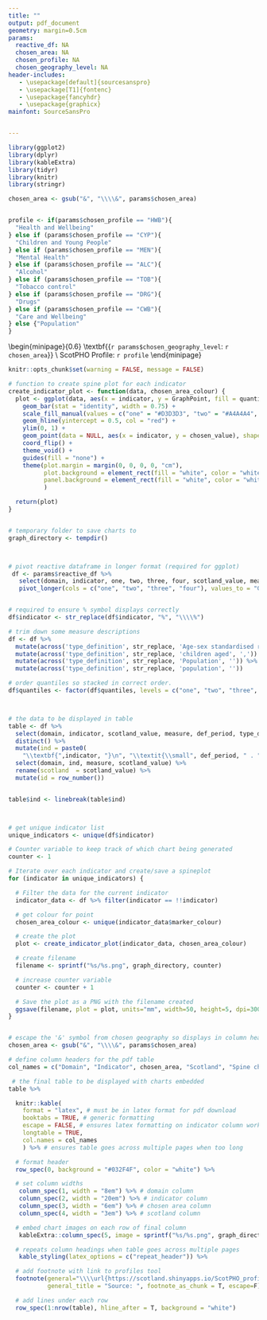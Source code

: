 ```yaml
---
title: ""
output: pdf_document
geometry: margin=0.5cm
params:
  reactive_df: NA
  chosen_area: NA
  chosen_profile: NA
  chosen_geography_level: NA
header-includes:
   - \usepackage[default]{sourcesanspro}
   - \usepackage[T1]{fontenc}
   - \usepackage{fancyhdr}
   - \usepackage{graphicx}
mainfont: SourceSansPro


---
```



```r

library(ggplot2)
library(dplyr)
library(kableExtra)
library(tidyr)
library(knitr)
library(stringr)

chosen_area <- gsub("&", "\\\\&", params$chosen_area)


profile <- if(params$chosen_profile == "HWB"){
  "Health and Wellbeing"
} else if (params$chosen_profile == "CYP"){
  "Children and Young People"
} else if (params$chosen_profile == "MEN"){
  "Mental Health"
} else if (params$chosen_profile == "ALC"){
  "Alcohol"
} else if (params$chosen_profile == "TOB"){
  "Tobacco control"
} else if (params$chosen_profile == "DRG"){
  "Drugs"
} else if (params$chosen_profile == "CWB"){
  "Care and Wellbeing"
} else {"Population"
}

```



  \begin{minipage}{0.6\textwidth}
    \raggedright
    \textbf{\large{`r params$chosen_geography_level`: `r chosen_area`}} \\
    ScotPHO Profile: `r profile`
  \end{minipage}
  \hfill
  \begin{minipage}{0.3\textwidth}
    \raggedleft
    \includegraphics[width=100pt]{scotpho_reduced.png}
  \end{minipage}



```r
knitr::opts_chunk$set(warning = FALSE, message = FALSE) 
```


```r


# function to create spine plot for each indicator
create_indicator_plot <- function(data, chosen_area_colour) {
  plot <- ggplot(data, aes(x = indicator, y = GraphPoint, fill = quantiles)) +
    geom_bar(stat = "identity", width = 0.75) +
    scale_fill_manual(values = c("one" = "#D3D3D3", "two" = "#A4A4A4", "three" = "#D3D3D3", "four" = "white")) +
    geom_hline(yintercept = 0.5, col = "red") +
    ylim(0, 1) +
    geom_point(data = NULL, aes(x = indicator, y = chosen_value), shape = 19, size = 4, col = chosen_area_colour) +
    coord_flip() +
    theme_void() +
    guides(fill = "none") +
    theme(plot.margin = margin(0, 0, 0, 0, "cm"),
          plot.background = element_rect(fill = "white", color = "white"),
          panel.background = element_rect(fill = "white", color = "white")
          )

  return(plot)
}


# temporary folder to save charts to
graph_directory <- tempdir()



# pivot reactive dataframe in longer format (required for ggplot)
 df <- params$reactive_df %>%
   select(domain, indicator, one, two, three, four, scotland_value, measure, chosen_value, marker_colour, def_period, type_definition) %>%
   pivot_longer(cols = c("one", "two", "three", "four"), values_to = "GraphPoint", names_to = "quantiles")


# required to ensure % symbol displays correctly
df$indicator <- str_replace(df$indicator, "%", "\\\\%")

# trim down some measure descriptions
df <- df %>%
  mutate(across('type_definition', str_replace, 'Age-sex standardised rate', 'EASR')) %>%
  mutate(across('type_definition', str_replace, 'children aged', ',')) %>%
  mutate(across('type_definition', str_replace, 'Population', '')) %>%
  mutate(across('type_definition', str_replace, 'population', ''))

# order quantiles so stacked in correct order.
df$quantiles <- factor(df$quantiles, levels = c("one", "two", "three", "four"))



# the data to be displayed in table
table <- df %>%
  select(domain, indicator, scotland_value, measure, def_period, type_definition) %>%
  distinct() %>%
  mutate(ind = paste0(
    "\\textbf{",indicator, "}\n", "\\textit{\\small", def_period, " . ", type_definition, "}"))%>%
  select(domain, ind, measure, scotland_value) %>%
  rename(scotland  = scotland_value) %>%
  mutate(id = row_number())


table$ind <- linebreak(table$ind)



# get unique indicator list
unique_indicators <- unique(df$indicator)

# Counter variable to keep track of which chart being generated
counter <- 1

# Iterate over each indicator and create/save a spineplot
for (indicator in unique_indicators) {

  # Filter the data for the current indicator
  indicator_data <- df %>% filter(indicator == !!indicator)

  # get colour for point
  chosen_area_colour <- unique(indicator_data$marker_colour)

  # create the plot
  plot <- create_indicator_plot(indicator_data, chosen_area_colour)

  # create filename
  filename <- sprintf("%s/%s.png", graph_directory, counter)

  # increase counter variable
  counter <- counter + 1

  # Save the plot as a PNG with the filename created
  ggsave(filename, plot = plot, units="mm", width=50, height=5, dpi=300)
}


# escape the '&' symbol from chosen geography so displays in column headers
chosen_area <- gsub("&", "\\\\&", params$chosen_area)

# define column headers for the pdf table
col_names = c("Domain", "Indicator", chosen_area, "Scotland", "Spine chart")

```



```r

 # the final table to be displayed with charts embedded
table %>%

  knitr::kable(
    format = "latex", # must be in latex format for pdf download
    booktabs = TRUE, # generic formatting
    escape = FALSE, # ensures latex formatting on indicator column works (i.e.bold/italics,linebreaks)
    longtable = TRUE,
    col.names = col_names
    ) %>% # ensures table goes across multiple pages when too long

  # format header
  row_spec(0, background = "#032F4F", color = "white") %>%

  # set column widths
   column_spec(1, width = "8em") %>% # domain column
   column_spec(2, width = "20em") %>% # indicator column
   column_spec(3, width = "6em") %>% # chosen area column
   column_spec(4, width = "3em") %>% # scotland column

  # embed chart images on each row of final column
   kableExtra::column_spec(5, image = sprintf("%s/%s.png", graph_directory, table$id), color = "white") %>%

  # repeats column headings when table goes across multiple pages
   kable_styling(latex_options = c("repeat_header")) %>%

  # add footnote with link to profiles tool
  footnote(general="\\\\url{https://scotland.shinyapps.io/ScotPHO_profiles_tool/}",
           general_title = "Source: ", footnote_as_chunk = T, escape=F) %>%

  # add lines under each row
  row_spec(1:nrow(table), hline_after = T, background = "white")








```